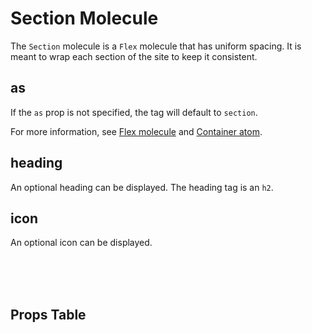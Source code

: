 

<Meta of={SectionStories} />

# Section Molecule

The `Section` molecule is a `Flex` molecule that has uniform spacing. It is meant to wrap each section of the site to keep it consistent.

<Canvas of={SectionStories.Default} />

## as

If the `as` prop is not specified, the tag will default to `section`.

For more information, see [Flex molecule](?path=/docs/molecules-flex--docs) and [Container atom](?path=/docs/atoms-container--docs).

## heading

An optional heading can be displayed. The heading tag is an `h2`.

## icon

An optional icon can be displayed.

<br />
<br />
<br />

## Props Table

<ArgTypes />
